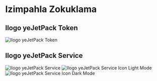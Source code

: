 # Izimpahla Zokuklama

## Ilogo yeJetPack Token

![Ilogo yeJetPack Token](/images/jetpack.svg)

## Ilogo yeJetPack Service

![Ilogo yeJetPack Service](/images/jetpack_image.png)
![Ilogo yeJetPack Service Icon Light Mode](/images/jetpack_logo.svg)
![Ilogo yeJetPack Service Icon Dark Mode](/images/jetpack_logo_dark.svg)